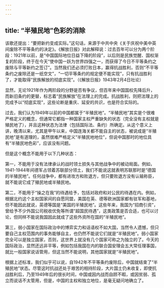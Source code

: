 ```yaml
---
---
---
```

title: “半殖民地”色彩的消除
---



该歌还提出：“要把新约变成实际。”这句话，来源于中共中央《关于庆祝中美中英间废除不平等条约的决定》。《解放日报》对此解释说：过去百年可以分为两个阶段：1921年以前，是“中国国际地位日益下降的阶段”，以后则是民族觉醒、国权渐复的阶段，终于在今天“使中国一跃为世界四强之一，而获得了今日不平等条约之废除与平等新约之签订”。当然我们还必须打败日本，赢得抗战胜利，否则“不平等条约之废除还是一纸空文”，“一切平等条约的规定便不能实现”，只有抗战胜利了，才能取得“民族解放的彻底实现”。（《解放日报》1943年2月4日社论）

显然，无论1921年作为两阶段的分野是否有争议，但百年来中国国权先降后升，而新旧条约的更替，标志着“民族解放”在法理上的完成。抗战胜利，则把法理上的完成予以“彻底实现”，这些论断是重庆、延安的共识，也是符合实际的。

过去，我们认为1949年以前的中国都属于“半殖民地”。“半殖民地”其实是个很难严格定义的概念，但通常它都指一种国家主权严重缺失的状态（完全没有主权就是殖民地了），并且这种状态为法律（包括国际法、条约）所确定。从这个意义上讲，晚清以来，尤其是甲午以来，中国连海关都不能自主的状态，被说成是“半殖民地”是有道理的，虽然很难严格定义“半殖民地地位”，但说中国那时的地位具有“半殖民地色彩”，应该没有问题。

但是这个概念不能用于以下几种状态：

第一，不能用于没有法律承认的战时领土损失与其他战争中的被动局面。例如，1941-1944年间德军占领着苏联部分领土，我们不能说这就表明苏联那时是“德国的半殖民地”。任何战争中，都有进攻方和败退方，但只要败退方没有认输称臣，就不能说它成了殖民地或半殖民地。

第二，不能用于“操之在我”的待遇给予，包括对政府和对公民的待遇在内。例如，根据北约这个主权国家间的自愿同盟，美国在英、德等欧洲国家都有驻军和基地，但不能因此就说，英德等国是“美国的半殖民地”。这些年来，我国为“招商引资”，曾给予不少外国公司税收优免等所谓“超国民待遇”，这类政策是否合适，也可以讨论，但同样不能说我国因此就成了这些外资所在国的“半殖民地”。

第三，弱小国家在国际政治中的博弈实力和话语权不如大国，当然令人遗憾，但只要自己主权范围内的事务能够自主，也仍然不能说它们就是“半殖民地”。弱小国家完全可以是独立国家，否则，这世界上就没有几个国家可称之为独立的了。今天的国际政治，显然还远非平等，例如包括我国在内的联合国安理会五大常任理事国，就比一般国家说话管用，但这当然不能说明，其他国家就是“半殖民地”。

根据上述标准，我们似乎可以说，自1942年不平等条约废除后，中国就结束了“半殖民地”状态。尽管这时抗战还处于艰苦的相持阶段，大片国土仍未收复，即使抗战胜利后，乃至1949年后的很长时间，中国或因内战而自顾不暇，或因贫弱、孤立而说话不太管用，但是，中国的主权和独立地位，是毫无疑问地确立了。